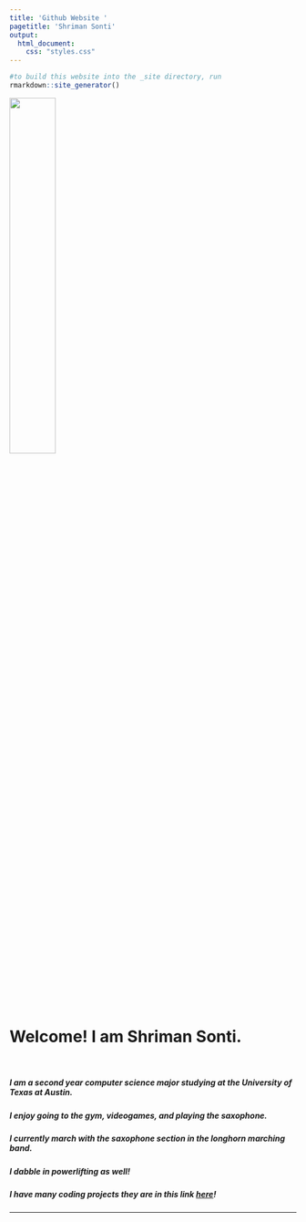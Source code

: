 ```yaml
---
title: 'Github Website '
pagetitle: 'Shriman Sonti'
output: 
  html_document: 
    css: "styles.css"
---
```


```R
#to build this website into the _site directory, run
rmarkdown::site_generator()
```
 
<img src="35A78747-9120-4DE5-9430-2E39BC994428.jpeg" style=width:40% class="img-circle">

<br>

# Welcome! I am Shriman Sonti. 
  
</br>

##### I am a second year computer science major studying at the University of Texas at Austin.

##### I enjoy going to the gym, videogames, and playing the saxophone.

##### I currently march with the saxophone section in the longhorn marching band.  

##### I dabble in powerlifting as well!

##### I have many coding projects they are in this link [here](/portfolio)!

---
